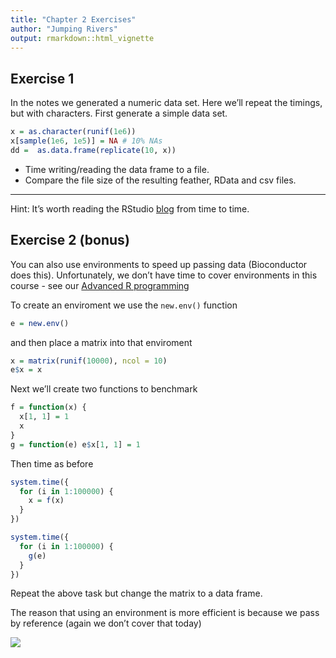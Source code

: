 ```yaml
---
title: "Chapter 2 Exercises"
author: "Jumping Rivers"
output: rmarkdown::html_vignette
---
```

<!--
%\VignetteEngine{knitr::rmarkdown}
%\VignetteIndexEntry{Chapter 2 Exercises}
-->
  
<!-- To complete these exercises, you will need the following packages -->

<!-- ```{r eval=FALSE} -->
<!-- install.packages(c("devtools", "readr", "feather")) -->
<!-- devtools::install_github("Rdatatable/data.table") -->
<!-- ``` -->

## Exercise 1

In the notes we generated a numeric data set. Here we'll repeat the timings, but 
with characters. First generate a simple data set.
```r
x = as.character(runif(1e6))
x[sample(1e6, 1e5)] = NA # 10% NAs
dd =  as.data.frame(replicate(10, x))
```
  * Time writing/reading the data frame to a file.
  * Compare the file size of the resulting feather, RData and csv files.



------
Hint: It's worth reading the RStudio [blog](https://blog.rstudio.org/) from time 
to time.

## Exercise 2 (bonus)

You can also use environments to speed up passing data (Bioconductor does this). 
Unfortunately, we don't have time to cover environments in this course - 
see our [Advanced R programming](www.jumpingrivers.com)

To create an enviroment we use the `new.env()` function

```r
e = new.env()
```

and then place a matrix into that enviroment
```r
x = matrix(runif(10000), ncol = 10)
e$x = x
```

Next we'll create two functions to benchmark
```r
f = function(x) {
  x[1, 1] = 1
  x
}
g = function(e) e$x[1, 1] = 1
```
Then time as before
```r
system.time({
  for (i in 1:100000) {
    x = f(x)
  }
})

system.time({
  for (i in 1:100000) {
    g(e)
  }
})
```
Repeat the above task but change the matrix to a data frame.

The reason that using an environment is more efficient is because we pass by reference (again we don't cover that today)

![](graphics/pass.gif)
